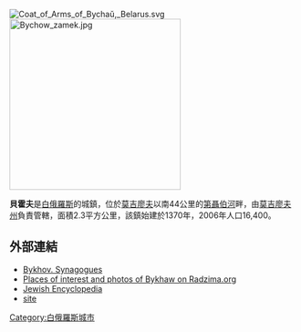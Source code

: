 [[File:Coat_of_Arms_of_Bychaŭ,_Belarus.svg|right]]
[[File:Bychow_zamek.jpg|300px]]

'''貝霍夫'''是[[白俄羅斯|白俄羅斯]]的城鎮，位於[[莫吉廖夫|莫吉廖夫]]以南44公里的[[第聶伯河|第聶伯河]]畔，由[[莫吉廖夫州|莫吉廖夫州]]負責管轄，面積2.3平方公里，該鎮始建於1370年，2006年人口16,400。

==外部連結==
* [http://jhrgbelarus.org/Heritage_Synagogues.php?pid=&lang=en&city_id=2&type=1 Bykhov. Synagogues] {{Wayback|url=http://jhrgbelarus.org/Heritage_Synagogues.php?pid=&lang=en&city_id=2&type=1 |date=20200112073341 }}
* [http://www.radzima.org/eng/town/byhau.html Places of interest and photos of Bykhaw on Radzima.org] {{Wayback|url=http://www.radzima.org/eng/town/byhau.html |date=20210227124236 }}
* [http://www.jewishencyclopedia.com/view.jsp?artid=1640&letter=B Jewish Encyclopedia] {{Wayback|url=http://www.jewishencyclopedia.com/view.jsp?artid=1640&letter=B |date=20110628195801 }}
* [http://bykhov.net/index.php=Bykhov site]{{dead link|date=2018年1月 |bot=InternetArchiveBot |fix-attempted=yes }}

{{coord|53|31|N|30|15|E|display=title|region:BY_type:city_source:GNS-enwiki}}

{{Mogilev Region}}

[[Category:白俄羅斯城市|Category:白俄羅斯城市]]

{{Belarus-geo-stub}}